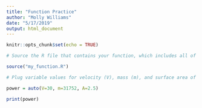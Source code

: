 ```yaml
---
title: "Function Practice"
author: "Molly Williams"
date: "5/17/2019"
output: html_document
---
```


```r
knitr::opts_chunk$set(echo = TRUE)
```

```r

# Source the R file that contains your function, which includes all of the pre-set parameters for calculating vehicle power 

source("my_function.R")

# Plug variable values for velocity (V), mass (m), and surface area of the car (A)

power = auto(V=30, m=31752, A=2.5)

print(power)

```

